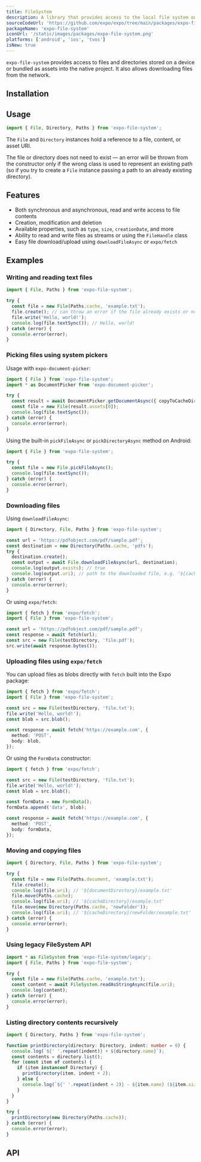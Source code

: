 ```yaml
---
title: FileSystem
description: A library that provides access to the local file system on the device.
sourceCodeUrl: 'https://github.com/expo/expo/tree/main/packages/expo-file-system'
packageName: 'expo-file-system'
iconUrl: '/static/images/packages/expo-file-system.png'
platforms: ['android', 'ios', 'tvos']
isNew: true
---
```



`expo-file-system` provides access to files and directories stored on a device or bundled as assets into the native project. It also allows downloading files from the network.

## Installation

<APIInstallSection />

## Usage

```js
import { File, Directory, Paths } from 'expo-file-system';
```

The `File` and `Directory` instances hold a reference to a file, content, or asset URI.

The file or directory does not need to exist &mdash; an error will be thrown from the constructor only if the wrong class is used to represent an existing path (so if you try to create a `File` instance passing a path to an already existing directory).

## Features

- Both synchronous and asynchronous, read and write access to file contents
- Creation, modification and deletion
- Available properties, such as `type`, `size`, `creationDate`, and more
- Ability to read and write files as streams or using the `FileHandle` class
- Easy file download/upload using `downloadFileAsync` or `expo/fetch`

## Examples

### Writing and reading text files

```ts example.ts
import { File, Paths } from 'expo-file-system';

try {
  const file = new File(Paths.cache, 'example.txt');
  file.create(); // can throw an error if the file already exists or no permission to create it
  file.write('Hello, world!');
  console.log(file.textSync()); // Hello, world!
} catch (error) {
  console.error(error);
}
```

### Picking files using system pickers

Usage with `expo-document-picker`:

```ts example.ts
import { File } from 'expo-file-system';
import * as DocumentPicker from 'expo-document-picker';

try {
  const result = await DocumentPicker.getDocumentAsync({ copyToCacheDirectory: true });
  const file = new File(result.assets[0]);
  console.log(file.textSync());
} catch (error) {
  console.error(error);
}
```

Using the built-in `pickFileAsync` or `pickDirectoryAsync` method on Android:

```ts example.ts
import { File } from 'expo-file-system';

try {
  const file = new File.pickFileAsync();
  console.log(file.textSync());
} catch (error) {
  console.error(error);
}
```

### Downloading files

Using `downloadFileAsync`:

```ts example.ts
import { Directory, File, Paths } from 'expo-file-system';

const url = 'https://pdfobject.com/pdf/sample.pdf';
const destination = new Directory(Paths.cache, 'pdfs');
try {
  destination.create();
  const output = await File.downloadFileAsync(url, destination);
  console.log(output.exists); // true
  console.log(output.uri); // path to the downloaded file, e.g. '${cacheDirectory}/pdfs/sample.pdf'
} catch (error) {
  console.error(error);
}
```

Or using `expo/fetch`:

```ts example.ts
import { fetch } from 'expo/fetch';
import { File } from 'expo-file-system';

const url = 'https://pdfobject.com/pdf/sample.pdf';
const response = await fetch(url);
const src = new File(testDirectory, 'file.pdf');
src.write(await response.bytes());
```

### Uploading files using `expo/fetch`

You can upload files as blobs directly with `fetch` built into the Expo package:

```ts example.ts
import { fetch } from 'expo/fetch';
import { File } from 'expo-file-system';

const src = new File(testDirectory, 'file.txt');
file.write('Hello, world!');
const blob = src.blob();

const response = await fetch('https://example.com', {
  method: 'POST',
  body: blob,
});
```

Or using the `FormData` constructor:

```ts example.ts
import { fetch } from 'expo/fetch';

const src = new File(testDirectory, 'file.txt');
file.write('Hello, world!');
const blob = src.blob();

const formData = new FormData();
formData.append('data', blob);

const response = await fetch('https://example.com', {
  method: 'POST',
  body: formData,
});
```

### Moving and copying files

```ts example.ts
import { Directory, File, Paths } from 'expo-file-system';

try {
  const file = new File(Paths.document, 'example.txt');
  file.create();
  console.log(file.uri); // '${documentDirectory}/example.txt'
  file.move(Paths.cache);
  console.log(file.uri); // '${cacheDirectory}/example.txt'
  file.move(new Directory(Paths.cache, 'newFolder'));
  console.log(file.uri); // '${cacheDirectory}/newFolder/example.txt'
} catch (error) {
  console.error(error);
}
```

### Using legacy FileSystem API

```ts example.ts
import * as FileSystem from 'expo-file-system/legacy';
import { File, Paths } from 'expo-file-system';

try {
  const file = new File(Paths.cache, 'example.txt');
  const content = await FileSystem.readAsStringAsync(file.uri);
  console.log(content);
} catch (error) {
  console.error(error);
}
```

### Listing directory contents recursively

```ts example.ts
import { Directory, Paths } from 'expo-file-system';

function printDirectory(directory: Directory, indent: number = 0) {
  console.log(`${' '.repeat(indent)} + ${directory.name}`);
  const contents = directory.list();
  for (const item of contents) {
    if (item instanceof Directory) {
      printDirectory(item, indent + 2);
    } else {
      console.log(`${' '.repeat(indent + 2)} - ${item.name} (${item.size} bytes)`);
    }
  }
}

try {
  printDirectory(new Directory(Paths.cache));
} catch (error) {
  console.error(error);
}
```

## API

<APISection packageName="expo-file-system" apiName="FileSystem" />
